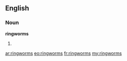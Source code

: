 ==English==

===Noun===
'''ringworms'''

# {{plural of|[[ringworm]]}}

[[ar:ringworms]]
[[eo:ringworms]]
[[fr:ringworms]]
[[my:ringworms]]